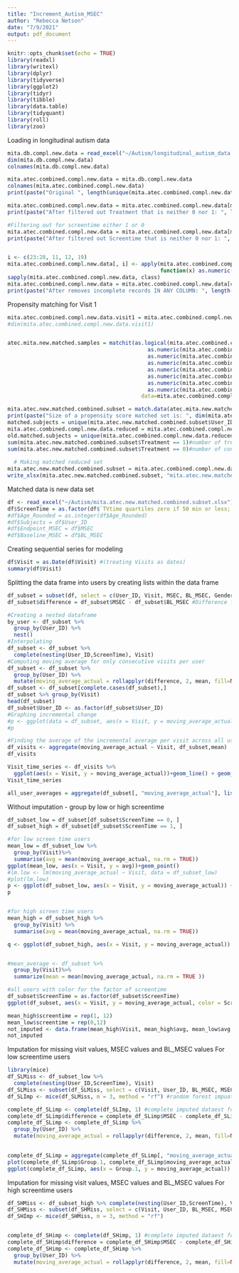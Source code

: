 ---
title: "Increment_Autism_MSEC"
author: "Rebecca Netson"
date: "7/9/2021"
output: pdf_document
---

```{r setup, include=FALSE}
knitr::opts_chunk$set(echo = TRUE)
library(readxl)
library(writexl)
library(dplyr)
library(tidyverse)
library(ggplot2)
library(tidyr)
library(tibble)
library(data.table)
library(tidyquant)
library(roll)
library(zoo)
```

Loading in longitudinal autism data
```{r setup, include=FALSE}
mita.db.compl.new.data = read_excel("~/Autism/longitudinal_autism_data.xlsx", col_names = TRUE)
dim(mita.db.compl.new.data)
colnames(mita.db.compl.new.data)

mita.atec.combined.compl.new.data = mita.db.compl.new.data
colnames(mita.atec.combined.compl.new.data)
print(paste("Original ", length(unique(mita.atec.combined.compl.new.data$User_ID)), " unique subjects left", sep = ''))

mita.atec.combined.compl.new.data = mita.atec.combined.compl.new.data[mita.atec.combined.compl.new.data$Treatment == 1 | mita.atec.combined.compl.new.data$Treatment == 0,]
print(paste("After filtered out Treatment that is neither 0 nor 1: ", length(unique(mita.atec.combined.compl.new.data$User_ID)), " unique subjects left", sep = ''))

#Filtering out for screentime either 1 or 0
mita.atec.combined.compl.new.data = mita.atec.combined.compl.new.data[mita.atec.combined.compl.new.data$`TVtime quartiles zero if 50 min or less; 1 if 120min or more` == 1 | mita.atec.combined.compl.new.data$`TVtime quartiles zero if 50 min or less; 1 if 120min or more` == 0,]
print(paste("After filtered out Screentime that is neither 0 nor 1: ", length(unique(mita.atec.combined.compl.new.data$User_ID)), " unique subjects left", sep = ''))


i <- c(23:28, 11, 12, 19)
mita.atec.combined.compl.new.data[, i] <- apply(mita.atec.combined.compl.new.data[, i], 2,
                                                function(x) as.numeric(x))
sapply(mita.atec.combined.compl.new.data, class)
mita.atec.combined.compl.new.data = mita.atec.combined.compl.new.data[complete.cases(mita.atec.combined.compl.new.data),]
print(paste("After removes incomplete records IN ANY COLUMN: ", length(unique(mita.atec.combined.compl.new.data$User_ID)), " unique subjects left", sep = ''))
```

Propensity matching for Visit 1
```{r setup, include=FALSE}
mita.atec.combined.compl.new.data.visit1 = mita.atec.combined.compl.new.data[mita.atec.combined.compl.new.data$Visit == 1,]
#dim(mita.atec.combined.compl.new.data.visit1)


atec.mita.new.matched.samples = matchit(as.logical(mita.atec.combined.compl.new.data.visit1$Treatment) ~
                                            as.numeric(mita.atec.combined.compl.new.data.visit1$BL_Scale1) +
                                            as.numeric(mita.atec.combined.compl.new.data.visit1$BL_Scale2) +
                                            as.numeric(mita.atec.combined.compl.new.data.visit1$BL_Scale3) +
                                            as.numeric(mita.atec.combined.compl.new.data.visit1$BL_Scale4) +
                                            as.numeric(mita.atec.combined.compl.new.data.visit1$BL_MSEC) +
                                            as.numeric(mita.atec.combined.compl.new.data.visit1$Gender) +
                                            as.numeric(mita.atec.combined.compl.new.data.visit1$AgeAtBaseline),
                                          data=mita.atec.combined.compl.new.data.visit1, method = "nearest", discard = "both")

mita.atec.new.matched.combined.subset = match.data(atec.mita.new.matched.samples)
print(paste("Size of a propensity score matched set is: ", dim(mita.atec.new.matched.combined.subset), sep=''))
matched.subjects = unique(mita.atec.new.matched.combined.subset$User_ID)
mita.atec.combined.compl.new.data.reduced = mita.atec.combined.compl.new.data[mita.atec.combined.compl.new.data$User_ID %in% matched.subjects,]
old.matched.subjects = unique(mita.atec.combined.compl.new.data.reduced$User_ID)
sum(mita.atec.new.matched.combined.subset$Treatment == 1)#number of treatment 
sum(mita.atec.new.matched.combined.subset$Treatment == 0)#number of controls
  
  # Making matched reduced set
mita.atec.new.matched.combined.subset = mita.atec.combined.compl.new.data.reduced  #with 2928 controls and 2928 cases
write_xlsx(mita.atec.new.matched.combined.subset, "mita.atec.new.matched.combined.subset.xlsx")
```

Matched data is new data set 
```{r setup, include=FALSE}
df <- read_excel("~/Autism/mita.atec.new.matched.combined.subset.xlsx") #5856 unique users
df$ScreenTime = as.factor(df$`TVtime quartiles zero if 50 min or less; 1 if 120min or more`)
#df$Age_Rounded = as.integer(df$Age_Rounded)
#df$Subjects = df$User_ID
#df$Endpoint_MSEC = df$MSEC
#df$Baseline_MSEC = df$BL_MSEC
```
Creating sequential series for modeling 
```{r}
df$Visit = as.Date(df$Visit) #(treating Visits as dates)
summary(df$Visit)
```
Splitting the data frame into users by creating lists within the data frame 
```{r}
df_subset = subset(df, select = c(User_ID, Visit, MSEC, BL_MSEC, Gender, Language, Severity, ScreenTime)) #Subsetting only the columns needed for model
df_subset$difference = df_subset$MSEC - df_subset$BL_MSEC #Difference from Baseline to Endpoint of each scoring 

#Creating a nested dataframe
by_user <- df_subset %>% 
  group_by(User_ID) %>%
  nest()
#Interpolating
df_subset <- df_subset %>%
  complete(nesting(User_ID,ScreenTime), Visit)
#Computing moving average for only consecutive visits per user
df_subset <- df_subset %>%
  group_by(User_ID) %>%
  mutate(moving_average_actual = rollapplyr(difference, 2, mean, fill=NA))
df_subset <- df_subset[complete.cases(df_subset),]
df_subset %>% group_by(Visit)
head(df_subset)
df_subset$User_ID <- as.factor(df_subset$User_ID)
#Graphing incremental change 
#p <- ggplot(data = df_subset, aes(x = Visit, y = moving_average_actual))+geom_point()
#p

```



```{r}
#Finding the average of the incremental average per visit across all users
df_visits <- aggregate(moving_average_actual ~ Visit, df_subset,mean)
df_visits

Visit_time_series <- df_visits %>%
  ggplot(aes(x = Visit, y = moving_average_actual))+geom_line() + geom_ma(ma_fun = SMA, n=11)
Visit_time_series

all_user_averages = aggregate(df_subset[, "moving_average_actual"], list(df_subset$Visit), mean)
```


Without imputation - group by low or high screentime
```{r}
df_subset_low = df_subset[df_subset$ScreenTime == 0, ]
df_subset_high = df_subset[df_subset$ScreenTime == 1, ]

#for low screen time users
mean_low = df_subset_low %>%
  group_by(Visit)%>%
  summarise(avg = mean(moving_average_actual, na.rm = TRUE))
ggplot(mean_low, aes(x = Visit, y = avg))+geom_point() 
#lm.low <- lm(moving_average_actual ~ Visit, data = df_subset_low)
#plot(lm.low)
p <- ggplot(df_subset_low, aes(x = Visit, y = moving_average_actual)) + geom_line()
p


#for high screen time users 
mean_high = df_subset_high %>%
  group_by(Visit) %>%
  summarise(avg = mean(moving_average_actual, na.rm = TRUE))

q <- ggplot(df_subset_high, aes(x = Visit, y = moving_average_actual)) + geom_point()+geom_line()


#mean_average <- df_subset %>%
  group_by(Visit)%>%
  summarize(mean = mean(moving_average_actual, na.rm = TRUE ))

#all users with color for the factor of screentime 
df_subset$ScreenTime = as.factor(df_subset$ScreenTime)
ggplot(df_subset, aes(x = Visit, y = moving_average_actual, color = ScreenTime)) + geom_point()
```


```{r}
mean_high$screentime = rep(1, 12)
mean_low$screentime = rep(0,12)
not_imputed <- data.frame(mean_high$Visit, mean_high$avg, mean_low$avg, mean_low$screentime, mean_low$screentime)
not_imputed
```


Imputation for missing visit values, MSEC values and BL_MSEC values
For low screentime users
```{r}
library(mice)
df_SLMiss <- df_subset_low %>%
  complete(nesting(User_ID,ScreenTime), Visit)
df_SLMiss <- subset(df_SLMiss, select = c(Visit, User_ID, BL_MSEC, MSEC))
df_SLImp <- mice(df_SLMiss, m = 3, method = "rf") #random forest impuation

complete_df_SLimp <- complete(df_SLImp, 1) #complete imputed dataest for low screentime users 
complete_df_SLimp$difference = complete_df_SLimp$MSEC - complete_df_SLimp$BL_MSEC #difference in MSEC Scores
complete_df_SLimp <- complete_df_SLimp %>% 
  group_by(User_ID) %>%
  mutate(moving_average_actual = rollapplyr(difference, 2, mean, fill=NA)) #Moving average

 
complete_df_SLimp = aggregate(complete_df_SLimp[, "moving_average_actual"], list(complete_df_SLimp$Visit), mean, na.rm = TRUE)
plot(complete_df_SLimp$Group.1, complete_df_SLimp$moving_average_actual, na.rm = TRUE)
ggplot(complete_df_SLimp, aes(x = Group.1, y = moving_average_actual)) + geom_point(na.rm = FALSE) + geom_line() + xlab("Visit") + ylab("Moving Average") + scale_x_continuous(limits = (c(1, 13)))
```

Imputation for missing visit values, MSEC values and BL_MSEC values 
For high screentime users
```{r}
df_SHMiss <- df_subset_high %>% complete(nesting(User_ID,ScreenTime), Visit)
df_SHMiss <- subset(df_SHMiss, select = c(Visit, User_ID, BL_MSEC, MSEC))
df_SHImp <- mice(df_SHMiss, m = 3, method = "rf")


complete_df_SHimp <- complete(df_SHimp, 1) #complete imputed dataest for low screentime users 
complete_df_SHimp$difference = complete_df_SHimp$MSEC - complete_df_SHimp$BL_MSEC #difference in MSEC Scores
complete_df_SHimp <- complete_df_SHimp %>% 
  group_by(User_ID) %>%
  mutate(moving_average_actual = rollapplyr(difference, 2, mean, fill=NA)) #Moving average

```


